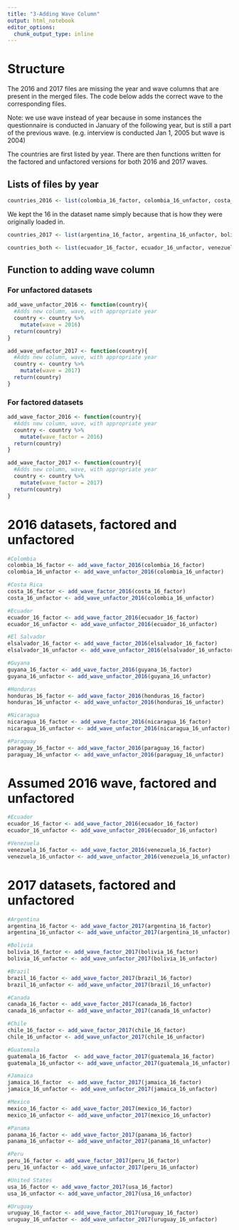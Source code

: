 ```yaml
---
title: "3-Adding Wave Column"
output: html_notebook
editor_options: 
  chunk_output_type: inline
---
```


# Structure
The 2016 and 2017 files are missing the year and wave columns that are present in the merged files. The code below adds the correct wave to the corresponding files.

Note: we use wave instead of year because in some instances the questionnaire is conducted in January of the following year, but is still a part of the previous wave. (e.g. interview is conducted Jan 1, 2005 but wave is 2004)

The countries are first listed by year. There are then functions written for the factored and unfactored versions for both 2016 and 2017 waves. 

## Lists of files by year
```r
countries_2016 <- list(colombia_16_factor, colombia_16_unfactor, costa_16_factor, costa_16_unfactor, elsalvador_16_factor, elsalvador_16_unfactor, guyana_16_factor, guyana_16_unfactor, honduras_16_factor, honduras_16_unfactor, nicaragua_16_factor, nicaragua_16_unfactor, paraguay_16_factor, paraguay_16_unfactor)
```

We kept the 16 in the dataset name simply because that is how they were originally loaded in.
```r
countries_2017 <- list(argentina_16_factor, argentina_16_unfactor, bolivia_16_factor, bolivia_16_unfactor, brazil_16_factor, brazil_16_unfactor, canada_16_factor, canada_16_unfactor, chile_16_factor, chile_16_unfactor, guatemala_16_factor, guatemala_16_unfactor, jamaica_16_factor, jamaica_16_unfactor, mexico_16_factor, mexico_16_unfactor, peru_16_factor, peru_16_unfactor, usa_16_factor, usa_16_unfactor, uruguay_16_factor, uruguay_16_unfactor)
```

```r
countries_both <- list(ecuador_16_factor, ecuador_16_unfactor, venezuela_16_factor, venezuela_16_unfactor)
```

## Function to adding wave column
### For unfactored datasets
```r
add_wave_unfactor_2016 <- function(country){
  #Adds new column, wave, with appropriate year
  country <- country %>%
    mutate(wave = 2016)
  return(country)
}
```

```r
add_wave_unfactor_2017 <- function(country){
  #Adds new column, wave, with appropriate year
  country <- country %>%
    mutate(wave = 2017)
  return(country)
}
```

### For factored datasets
```r
add_wave_factor_2016 <- function(country){
  #Adds new column, wave, with appropriate year
  country <- country %>%
    mutate(wave_factor = 2016)
  return(country)
}
```

```r
add_wave_factor_2017 <- function(country){
  #Adds new column, wave, with appropriate year
  country <- country %>%
    mutate(wave_factor = 2017)
  return(country)
}
```

# 2016 datasets, factored and unfactored
```r
#Colombia
colombia_16_factor <- add_wave_factor_2016(colombia_16_factor)
colombia_16_unfactor <- add_wave_unfactor_2016(colombia_16_unfactor)

#Costa Rica
costa_16_factor <- add_wave_factor_2016(costa_16_factor)
costa_16_unfactor <- add_wave_unfactor_2016(colombia_16_unfactor)

#Ecuador
ecuador_16_factor <- add_wave_factor_2016(ecuador_16_factor)
ecuador_16_unfactor <- add_wave_unfactor_2016(ecuador_16_unfactor)

#El Salvador
elsalvador_16_factor <- add_wave_factor_2016(elsalvador_16_factor)
elsalvador_16_unfactor <- add_wave_unfactor_2016(elsalvador_16_unfactor)

#Guyana
guyana_16_factor <- add_wave_factor_2016(guyana_16_factor)
guyana_16_unfactor <- add_wave_unfactor_2016(guyana_16_unfactor)

#Honduras
honduras_16_factor <- add_wave_factor_2016(honduras_16_factor)
honduras_16_unfactor <- add_wave_unfactor_2016(honduras_16_unfactor)

#Nicaragua
nicaragua_16_factor <- add_wave_factor_2016(nicaragua_16_factor)
nicaragua_16_unfactor <- add_wave_unfactor_2016(nicaragua_16_unfactor)

#Paraguay
paraguay_16_factor <- add_wave_factor_2016(paraguay_16_factor)
paraguay_16_unfactor <- add_wave_unfactor_2016(paraguay_16_unfactor)
```

# Assumed 2016 wave, factored and unfactored
```r
#Ecuador
ecuador_16_factor <- add_wave_factor_2016(ecuador_16_factor) 
ecuador_16_unfactor <- add_wave_unfactor_2016(ecuador_16_unfactor)

#Venezuela
venezuela_16_factor <- add_wave_factor_2016(venezuela_16_factor) 
venezuela_16_unfactor <- add_wave_unfactor_2016(venezuela_16_unfactor)
```

# 2017 datasets, factored and unfactored
```r
#Argentina
argentina_16_factor <- add_wave_factor_2017(argentina_16_factor)
argentina_16_unfactor <- add_wave_unfactor_2017(argentina_16_unfactor)

#Bolivia
bolivia_16_factor <- add_wave_factor_2017(bolivia_16_factor)
bolivia_16_unfactor <- add_wave_unfactor_2017(bolivia_16_unfactor)

#Brazil
brazil_16_factor <- add_wave_factor_2017(brazil_16_factor)
brazil_16_unfactor <- add_wave_unfactor_2017(brazil_16_unfactor)

#Canada
canada_16_factor <- add_wave_factor_2017(canada_16_factor)
canada_16_unfactor <- add_wave_unfactor_2017(canada_16_unfactor)

#Chile
chile_16_factor <- add_wave_factor_2017(chile_16_factor)
chile_16_unfactor <- add_wave_unfactor_2017(chile_16_unfactor)

#Guatemala
guatemala_16_factor  <- add_wave_factor_2017(guatemala_16_factor)
guatemala_16_unfactor <- add_wave_unfactor_2017(guatemala_16_unfactor) 

#Jamaica
jamaica_16_factor  <- add_wave_factor_2017(jamaica_16_factor) 
jamaica_16_unfactor <- add_wave_unfactor_2017(jamaica_16_unfactor)

#Mexico
mexico_16_factor <- add_wave_factor_2017(mexico_16_factor)
mexico_16_unfactor <- add_wave_unfactor_2017(mexico_16_unfactor)

#Panama
panama_16_factor <- add_wave_factor_2017(panama_16_factor)
panama_16_unfactor <- add_wave_unfactor_2017(panama_16_unfactor)

#Peru
peru_16_factor <- add_wave_factor_2017(peru_16_factor)
peru_16_unfactor <- add_wave_unfactor_2017(peru_16_unfactor)

#United States
usa_16_factor <- add_wave_factor_2017(usa_16_factor)
usa_16_unfactor <- add_wave_unfactor_2017(usa_16_unfactor)

#Uruguay
uruguay_16_factor <- add_wave_factor_2017(uruguay_16_factor) 
uruguay_16_unfactor <- add_wave_unfactor_2017(uruguay_16_unfactor)
```

